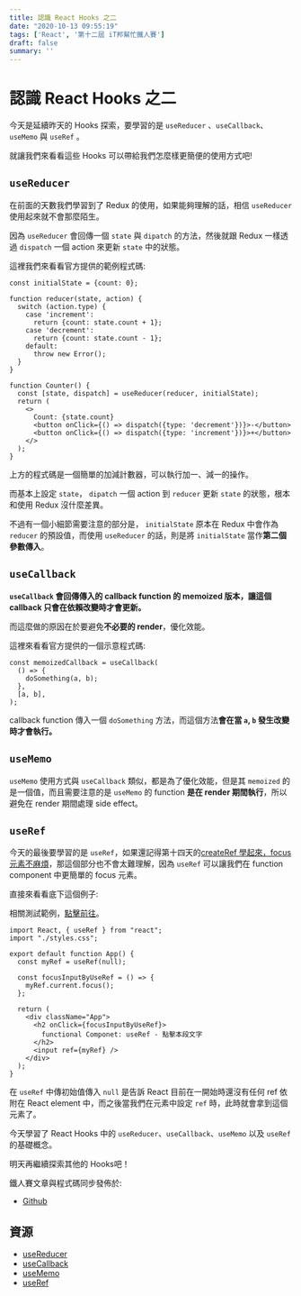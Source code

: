```yaml
---
title: 認識 React Hooks 之二
date: "2020-10-13 09:55:19"
tags: ['React', '第十二屆 iT邦幫忙鐵人賽']
draft: false
summary: ''
---
```

# 認識 React Hooks 之二

今天是延續昨天的 Hooks 探索，要學習的是 `useReducer` 、`useCallback`、`useMemo` 與 `useRef` 。

就讓我們來看看這些 Hooks 可以帶給我們怎麼樣更簡便的使用方式吧!


## `useReducer`

在前面的天數我們學習到了 Redux 的使用，如果能夠理解的話，相信 `useReducer` 使用起來就不會那麼陌生。

因為 `useReducer` 會回傳一個 `state` 與 `dipatch` 的方法，然後就跟 Redux 一樣透過 `dispatch` 一個 action 來更新 `state` 中的狀態。

這裡我們來看看官方提供的範例程式碼:

```jsx=
const initialState = {count: 0};

function reducer(state, action) {
  switch (action.type) {
    case 'increment':
      return {count: state.count + 1};
    case 'decrement':
      return {count: state.count - 1};
    default:
      throw new Error();
  }
}

function Counter() {
  const [state, dispatch] = useReducer(reducer, initialState);
  return (
    <>
      Count: {state.count}
      <button onClick={() => dispatch({type: 'decrement'})}>-</button>
      <button onClick={() => dispatch({type: 'increment'})}>+</button>
    </>
  );
}
```

上方的程式碼是一個簡單的加減計數器，可以執行加一、減一的操作。

而基本上設定 `state`， `dipatch` 一個 action 到 `reducer` 更新 `state` 的狀態，根本和使用 Redux 沒什麼差異。

不過有一個小細節需要注意的部分是， `initialState` 原本在 Redux 中會作為 `reducer` 的預設值，而使用 `useReducer` 的話，則是將 `initialState` 當作**第二個參數傳入**。

## `useCallback`

**`useCallback` 會回傳傳入的 callback function 的 memoized 版本，讓這個 callback 只會在依賴改變時才會更新。**

而這麼做的原因在於要避免**不必要的 render**，優化效能。

這裡來看看官方提供的一個示意程式碼:

```jsx=
const memoizedCallback = useCallback(
  () => {
    doSomething(a, b);
  },
  [a, b],
);
```

callback function 傳入一個 `doSomething` 方法，而這個方法**會在當 `a`, `b` 發生改變時才會執行。**


## `useMemo`

`useMemo` 使用方式與 `useCallback` 類似，都是為了優化效能，但是其 `memoized` 的是一個值，而且需要注意的是 `useMemo` 的 function **是在 render 期間執行**，所以避免在 render 期間處理 side effect。

## `useRef` 

今天的最後要學習的是 `useRef`，如果還記得第十四天的[createRef 學起來，focus 元素不麻煩](https://ithelp.ithome.com.tw/articles/10246160)，那這個部分也不會太難理解，因為 `useRef` 可以讓我們在 function component 中更簡單的 focus 元素。

直接來看看底下這個例子:

相關測試範例，[點擊前往](https://codesandbox.io/s/zealous-sea-6mq3w?file=/src/App.js:0-400)。

```jsx=
import React, { useRef } from "react";
import "./styles.css";

export default function App() {
  const myRef = useRef(null);

  const focusInputByUseRef = () => {
    myRef.current.focus();
  };

  return (
    <div className="App">
      <h2 onClick={focusInputByUseRef}>
        functional Componet: useRef - 點擊本段文字
      </h2>
      <input ref={myRef} />
    </div>
  );
}
```

在 `useRef` 中傳初始值傳入 `null` 是告訴 React 目前在一開始時還沒有任何 ref 依附在 React element 中，而之後當我們在元素中設定 `ref` 時，此時就會拿到這個元素了。


今天學習了 React Hooks 中的 `useReducer`、`useCallback`、`useMemo` 以及 `useRef` 的基礎概念。

明天再繼續探索其他的 Hooks吧！


鐵人賽文章與程式碼同步發佈於:
- [Github](https://github.com/penghuachen/React_30)

## 資源

- [useReducer](https://zh-hant.reactjs.org/docs/hooks-reference.html#usereducer)
- [useCallback](https://zh-hant.reactjs.org/docs/hooks-reference.html#usecallback)
- [useMemo](https://zh-hant.reactjs.org/docs/hooks-reference.html#usememo)
- [useRef](https://zh-hant.reactjs.org/docs/hooks-reference.html#useref)

